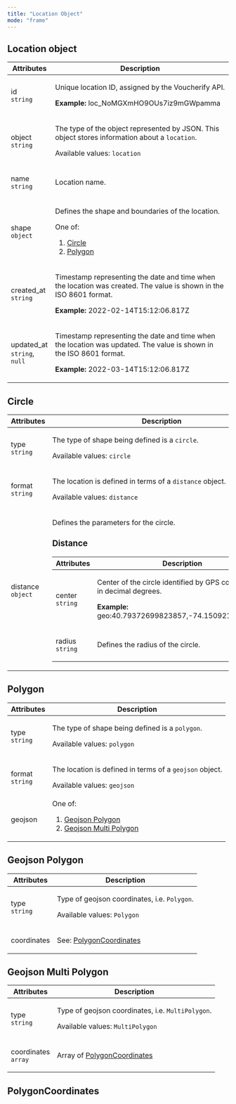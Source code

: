 ```yaml
---
title: "Location Object"
mode: "frame"
---
```


<div class="prose custom-html">

<h2 id="location-object">Location object</h2>
<table>
  <thead>
    <tr>
      <th>Attributes</th>
      <th>Description</th>
    </tr>
  </thead>
  <tbody>
    <tr>
      <td>
        <p>
          id
          <br />
          <code>string</code>
        </p>
      </td>
      <td>
        <p>Unique location ID, assigned by the Voucherify API.</p>
        <p>
          <strong>Example:</strong>
          loc_NoMGXmHO9OUs7iz9mGWpamma
        </p>
      </td>
    </tr>
    <tr>
      <td>
        <p>
          object
          <br />
          <code>string</code>
        </p>
      </td>
      <td>
        <p>
          The type of the object represented by JSON. This object stores information about a
          <code>location</code>.
        </p>
        <p>
          Available values:
          <code>location</code>
        </p>
      </td>
    </tr>
    <tr>
      <td>
        <p>
          name
          <br />
          <code>string</code>
        </p>
      </td>
      <td>
        <p>Location name.</p>
      </td>
    </tr>
    <tr>
      <td>
        <p>
          shape
          <br />
          <code>object</code>
        </p>
      </td>
      <td>
        <p>Defines the shape and boundaries of the location.</p>
        One of:
        <ol>
          <li>
            <a href="#circle">Circle</a>
          </li>
          <li>
            <a href="#polygon">Polygon</a>
          </li>
        </ol>
      </td>
    </tr>
    <tr>
      <td>
        <p>
          created_at
          <br />
          <code>string</code>
        </p>
      </td>
      <td>
        <p>Timestamp representing the date and time when the location was created. The value is shown in the ISO 8601 format.</p>
        <p>
          <strong>Example:</strong>
          2022-02-14T15:12:06.817Z
        </p>
      </td>
    </tr>
    <tr>
      <td>
        <p>
          updated_at
          <br />
          <code>string</code>,
          <code>null</code>
        </p>
      </td>
      <td>
        <p>Timestamp representing the date and time when the location was updated. The value is shown in the ISO 8601 format.</p>
        <p>
          <strong>Example:</strong>
          2022-03-14T15:12:06.817Z
        </p>
      </td>
    </tr>
  </tbody>
</table>
<h2 id="circle">Circle</h2>
<table>
  <thead>
    <tr>
      <th>Attributes</th>
      <th>Description</th>
    </tr>
  </thead>
  <tbody>
    <tr>
      <td>
        <p>
          type
          <br />
          <code>string</code>
        </p>
      </td>
      <td>
        <p>
          The type of shape being defined is a
          <code>circle</code>.
        </p>
        <p>
          Available values:
          <code>circle</code>
        </p>
      </td>
    </tr>
    <tr>
      <td>
        <p>
          format
          <br />
          <code>string</code>
        </p>
      </td>
      <td>
        <p>
          The location is defined in terms of a
          <code>distance</code>
          object.
        </p>
        <p>
          Available values:
          <code>distance</code>
        </p>
      </td>
    </tr>
    <tr>
      <td>
        <p>
          distance
          <br />
          <code>object</code>
        </p>
      </td>
      <td>
        <p>Defines the parameters for the circle.</p>
        <h3>Distance</h3>
        <table>
          <thead>
            <tr>
              <th>Attributes</th>
              <th>Description</th>
            </tr>
          </thead>
          <tbody>
            <tr>
              <td>
                <p>
                  center
                  <br />
                  <code>string</code>
                </p>
              </td>
              <td>
                <p>Center of the circle identified by GPS coordinates in decimal degrees.</p>
                <p>
                  <strong>Example:</strong>
                  geo:40.79372699823857,-74.15092132694554
                </p>
              </td>
            </tr>
            <tr>
              <td>
                <p>
                  radius
                  <br />
                  <code>string</code>
                </p>
              </td>
              <td>
                <p>Defines the radius of the circle.</p>
              </td>
            </tr>
          </tbody>
        </table>
      </td>
    </tr>
  </tbody>
</table>
<h2 id="polygon">Polygon</h2>
<table>
  <thead>
    <tr>
      <th>Attributes</th>
      <th>Description</th>
    </tr>
  </thead>
  <tbody>
    <tr>
      <td>
        <p>
          type
          <br />
          <code>string</code>
        </p>
      </td>
      <td>
        <p>
          The type of shape being defined is a
          <code>polygon</code>.
        </p>
        <p>
          Available values:
          <code>polygon</code>
        </p>
      </td>
    </tr>
    <tr>
      <td>
        <p>
          format
          <br />
          <code>string</code>
        </p>
      </td>
      <td>
        <p>
          The location is defined in terms of a
          <code>geojson</code>
          object.
        </p>
        <p>
          Available values:
          <code>geojson</code>
        </p>
      </td>
    </tr>
    <tr>
      <td>
        <p>geojson</p>
      </td>
      <td>
        One of:
        <ol>
          <li>
            <a href="#geojson-polygon">Geojson Polygon</a>
          </li>
          <li>
            <a href="#geojson-multi-polygon">Geojson Multi Polygon</a>
          </li>
        </ol>
      </td>
    </tr>
  </tbody>
</table>
<h2 id="geojson-polygon">Geojson Polygon</h2>
<table>
  <thead>
    <tr>
      <th>Attributes</th>
      <th>Description</th>
    </tr>
  </thead>
  <tbody>
    <tr>
      <td>
        <p>
          type
          <br />
          <code>string</code>
        </p>
      </td>
      <td>
        <p>
          Type of geojson coordinates, i.e.
          <code>Polygon</code>.
        </p>
        <p>
          Available values:
          <code>Polygon</code>
        </p>
      </td>
    </tr>
    <tr>
      <td>
        <p>coordinates</p>
      </td>
      <td>
        See:
        <a href="#polygoncoordinates">PolygonCoordinates</a>
      </td>
    </tr>
  </tbody>
</table>
<h2 id="geojson-multi-polygon">Geojson Multi Polygon</h2>
<table>
  <thead>
    <tr>
      <th>Attributes</th>
      <th>Description</th>
    </tr>
  </thead>
  <tbody>
    <tr>
      <td>
        <p>
          type
          <br />
          <code>string</code>
        </p>
      </td>
      <td>
        <p>
          Type of geojson coordinates, i.e.
          <code>MultiPolygon</code>.
        </p>
        <p>
          Available values:
          <code>MultiPolygon</code>
        </p>
      </td>
    </tr>
    <tr>
      <td>
        <p>
          coordinates
          <br />
          <code>array</code>
        </p>
      </td>
      <td>
        Array of
        <a href="#polygoncoordinates">PolygonCoordinates</a>
      </td>
    </tr>
  </tbody>
</table>
<h2 id="polygoncoordinates">PolygonCoordinates</h2>

</div>